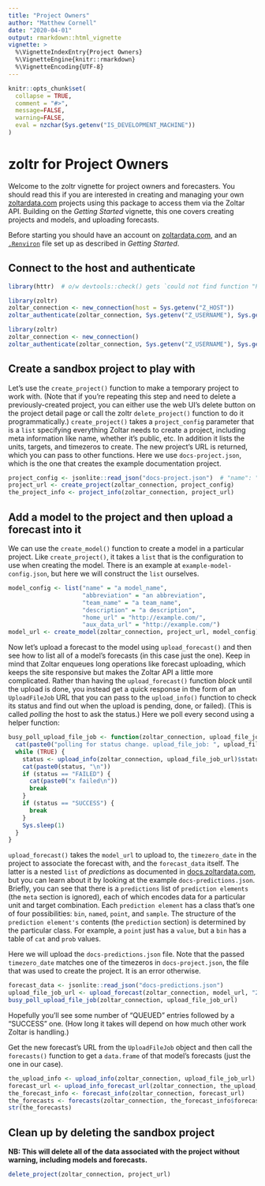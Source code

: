 ```yaml
---
title: "Project Owners"
author: "Matthew Cornell"
date: "2020-04-01"
output: rmarkdown::html_vignette
vignette: >
  %\VignetteIndexEntry{Project Owners}
  %\VignetteEngine{knitr::rmarkdown}
  %\VignetteEncoding{UTF-8}
---
```


```r
knitr::opts_chunk$set(
  collapse = TRUE,
  comment = "#>",
  message=FALSE, 
  warning=FALSE,
  eval = nzchar(Sys.getenv("IS_DEVELOPMENT_MACHINE"))
)
```


# zoltr for Project Owners

Welcome to the zoltr vignette for project owners and forecasters. You should read this if you are interested in creating
and managing your own [zoltardata.com](https://www.zoltardata.com/) projects using this package to access them via the 
Zoltar API. Building on the _Getting Started_ vignette, this one covers creating projects and models, and uploading
forecasts.

Before starting you should have an account on [zoltardata.com](https://www.zoltardata.com/), and an
[`.Renviron`](https://csgillespie.github.io/efficientR/3-3-r-startup.html#renviron) file set up as described in
_Getting Started_.


## Connect to the host and authenticate

<!-- run but don't show. NB: will run only if above eval=TRUE -->
```r
library(httr)  # o/w devtools::check() gets `could not find function "POST"` error
```

<!-- run but don't show. NB: will run only if above eval=TRUE -->
```r
library(zoltr)
zoltar_connection <- new_connection(host = Sys.getenv("Z_HOST"))
zoltar_authenticate(zoltar_connection, Sys.getenv("Z_USERNAME"), Sys.getenv("Z_PASSWORD"))
```

<!-- show but don't run-->
```r
library(zoltr)
zoltar_connection <- new_connection()
zoltar_authenticate(zoltar_connection, Sys.getenv("Z_USERNAME"), Sys.getenv("Z_PASSWORD"))
```


## Create a sandbox project to play with

Let's use the `create_project()` function to make a temporary project to work with. (Note that if you're repeating this
step and need to delete a previously-created project, you can either use the web UI's delete button on the project
detail page or call the zoltr `delete_project()` function to do it programmatically.) `create_project()` takes a
`project_config` parameter that is a `list` specifying everything Zoltar needs to create a project, including meta
information like name, whether it's public, etc. In addition it lists the units, targets, and timezeros to create. The
new project's URL is returned, which you can pass to other functions. Here we use `docs-project.json`, which is the one
that creates the example documentation project.

```r
project_config <- jsonlite::read_json("docs-project.json")  # "name": "My project"
project_url <- create_project(zoltar_connection, project_config)
the_project_info <- project_info(zoltar_connection, project_url)
```


## Add a model to the project and then upload a forecast into it

We can use the `create_model()` function to create a model in a particular project. Like `create_project()`, it takes
a `list` that is the configuration to use when creating the model. There is an example at `example-model-config.json`,
but here we will construct the `list` ourselves.

```r
model_config <- list("name" = "a model_name",
                     "abbreviation" = "an abbreviation",
                     "team_name" = "a team_name",
                     "description" = "a description",
                     "home_url" = "http://example.com/",
                     "aux_data_url" = "http://example.com/")
model_url <- create_model(zoltar_connection, project_url, model_config)
```

Now let's upload a forecast to the model using `upload_forecast()` and then see how to list all of a model's forecasts
(in this case just the one). Keep in mind that Zoltar enqueues long operations like forecast uploading, which keeps the
site responsive but makes the Zoltar API a little more complicated. Rather than having the `upload_forecast()` function
_block_ until the upload is done, you instead get a quick response in the form of an `UploadFileJob` URL that you can
pass to the `upload_info()` function to check its status and find out when the upload is pending, done, or failed).
(This is called _polling_ the host to ask the status.) Here we poll every second using a helper function:

```r
busy_poll_upload_file_job <- function(zoltar_connection, upload_file_job_url) {
  cat(paste0("polling for status change. upload_file_job: ", upload_file_job_url, "\n"))
  while (TRUE) {
    status <- upload_info(zoltar_connection, upload_file_job_url)$status
    cat(paste0(status, "\n"))
    if (status == "FAILED") {
      cat(paste0("x failed\n"))
      break
    }
    if (status == "SUCCESS") {
      break
    }
    Sys.sleep(1)
  }
}
```

`upload_forecast()` takes the `model_url` to upload to, the `timezero_date` in the project to associate the forecast
with, and the `forecast_data` itself. The latter is a nested `list` of _predictions_ as documented in
[docs.zoltardata.com](https://docs.zoltardata.com/), but you can learn about it by looking at the example
`docs-predictions.json`. Briefly, you can see that there is a `predictions` list of `prediction elements` (the `meta`
section is ignored), each of which encodes data for a particular unit and target combination. Each `prediction element`
has a class that's one of four possibilities: `bin`, `named`, `point`, and `sample`. The structure of the
`prediction element's` contents (the `prediction` section) is determined by the particular class. For example, a `point`
just has a `value`, but a `bin` has a table of `cat` and `prob` values.

Here we will upload the `docs-predictions.json` file. Note that the passed `timezero_date` matches one of the timezeros
in `docs-project.json`, the file that was used to create the project. It is an error otherwise.

```r
forecast_data <- jsonlite::read_json("docs-predictions.json")
upload_file_job_url <- upload_forecast(zoltar_connection, model_url, "2011-10-02", forecast_data)
busy_poll_upload_file_job(zoltar_connection, upload_file_job_url)
```

Hopefully you'll see some number of "QUEUED" entries followed by a "SUCCESS" one. (How long it takes will depend on how
much other work Zoltar is handling.)

Get the new forecast's URL from the `UploadFileJob` object and then call the `forecasts()` function to get a
`data.frame` of that model's forecasts (just the one in our case).

```r
the_upload_info <- upload_info(zoltar_connection, upload_file_job_url)
forecast_url <- upload_info_forecast_url(zoltar_connection, the_upload_info)
the_forecast_info <- forecast_info(zoltar_connection, forecast_url)
the_forecasts <- forecasts(zoltar_connection, the_forecast_info$forecast_model)
str(the_forecasts)
```


## Clean up by deleting the sandbox project

**NB: This will delete all of the data associated with the project without warning, including models and forecasts.** 

```r
delete_project(zoltar_connection, project_url)
```
